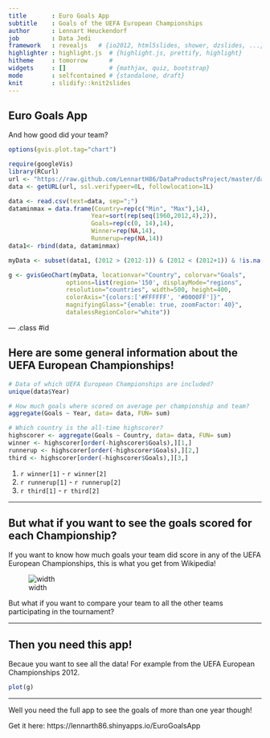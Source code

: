 ```yaml
---
title       : Euro Goals App
subtitle    : Goals of the UEFA European Championships
author      : Lennart Heuckendorf
job         : Data Jedi
framework   : revealjs   # {io2012, html5slides, shower, dzslides, ...}
highlighter : highlight.js  # {highlight.js, prettify, highlight}
hitheme     : tomorrow      # 
widgets     : []            # {mathjax, quiz, bootstrap}
mode        : selfcontained # {standalone, draft}
knit        : slidify::knit2slides
---
```


## Euro Goals App

And how good did your team?

```r
options(gvis.plot.tag="chart")

```

```r
require(googleVis)
library(RCurl)
url <- "https://raw.github.com/LennartH86/DataProductsProject/master/data/GoalsEuroCup.csv"
data <- getURL(url, ssl.verifypeer=0L, followlocation=1L)

data <- read.csv(text=data, sep=";")
dataminmax = data.frame(Country=rep(c("Min", "Max"),14),
                       Year=sort(rep(seq(1960,2012,4),2)), 
                       Goals=rep(c(0, 14),14),
                       Winner=rep(NA,14),
                       Runnerup=rep(NA,14))
data1<- rbind(data, dataminmax)

myData <- subset(data1, (2012 > (2012-1)) & (2012 < (2012+1)) & !is.na(Goals))

g <- gvisGeoChart(myData, locationvar="Country", colorvar="Goals",
                options=list(region='150', displayMode="regions", 
                resolution="countries", width=500, height=400,
                colorAxis="{colors:['#FFFFFF', '#0000FF']}",
                magnifyingGlass="{enable: true, zoomFactor: 40}",
                datalessRegionColor="white"))
```

--- .class #id 

## Here are some general information about the UEFA European Championships!

```r
# Data of which UEFA European Championships are included?
unique(data$Year)
```

```r
# How much goals where scored on average per championship and team?
aggregate(Goals ~ Year, data= data, FUN= sum)
```


```r
# Which country is the all-time highscorer?
highscorer <- aggregate(Goals ~ Country, data= data, FUN= sum)
winner <- highscorer[order(-highscorer$Goals),][1,]
runnerup <- highscorer[order(-highscorer$Goals),][2,]
third <- highscorer[order(-highscorer$Goals),][3,]
```

1. `r winner[1]`  - `r winner[2]`
2. `r runnerup[1]`  - `r runnerup[2]`
3. `r third[1]`  - `r third[2]`

---

## But what if you want to see the goals scored for each Championship?

If you want to know how much goals your team did score in any of the UEFA European Championships, this is what you get from Wikipedia!

![width](https://raw.githubusercontent.com/LennartH86/DataProductsProject/master/slides/wikipedia.PNG)

But what if you want to compare your team to all the other teams participating in the tournament?

--- 

## Then you need this app!

Becaue you want to see all the data! For example from the UEFA European Championships 2012.

```r
plot(g) 
```

---

Well you need the full app to see the goals of more than one year though!

Get it here: https://lennarth86.shinyapps.io/EuroGoalsApp



